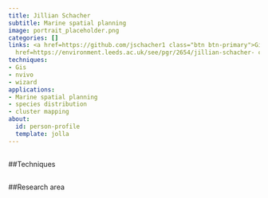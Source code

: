 ```yaml
---
title: Jillian Schacher
subtitle: Marine spatial planning
image: portrait_placeholder.png
categories: []
links: <a href=https://github.com/jschacher1 class="btn btn-primary">Github</a><a
  href=https://environment.leeds.ac.uk/see/pgr/2654/jillian-schacher- class="btn btn-secondary">Website</a>
techniques:
- Gis
- nvivo
- wizard
applications:
- Marine spatial planning
- species distribution
- cluster mapping
about:
  id: person-profile
  template: jolla
---
```

   
:::{#person-profile}
:::
   
##
##Techniques
   
:::{#Techniques}
:::
   
##
##Research area
   
:::{#applications}
:::